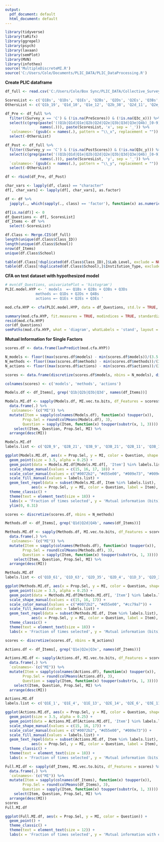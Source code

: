 ```yaml
---
output:
  pdf_document: default
  html_document: default
---
```

```r
library(tidyverse)
library(taRifx)
library(ggrepel)
library(psych)
library(lavaan)
library(semPlot)
library(MVN)
library(infotheo)
source('MultipleDiscreteMI.R')
source('C:/Users/Cole/Documents/PLIC_DATA/PLIC_DataProcessing.R')
```

**Create PLIC dataframe**
```r
df_full <- read.csv('C:/Users/Cole/Box Sync/PLIC_DATA/Collective_Surveys/Complete/Complete_Concat.csv')

ScoresList <- c('Q1Bs', 'Q1Ds', 'Q1Es', 'Q2Bs', 'Q2Ds', 'Q2Es', 'Q3Bs', 'Q3Ds', 'Q3Es', 'Q4Bs')
OthersList <- c('Q1b_19', 'Q1d_10', 'Q1e_12', 'Q2b_38', 'Q2d_11', 'Q2e_11', 'Q3b_10', 'Q3d_29', 'Q3e_8', 'Q4b_11')

df_Pre <- df_full %>%
  filter((Survey_x == 'C') & (!is.na(PreScores)) & (!is.na(Q3c_x))) %>%
  select(c(grep(paste('((Q1b|Q1d|Q1e|Q2b|Q2d|Q2e|Q3b|Q3d|Q3e|Q4b)_[0-9]*)', 'x', sep = '_'),
                names(.))), paste(ScoresList, 'x', sep = '_')) %>%
  `colnames<-`(gsub(x = names(.), pattern = "\\_x", replacement = "")) %>%
  select(-OthersList)

df_Post <- df_full %>%
  filter((Survey_y == 'C') & (!is.na(PostScores)) & (!is.na(Q3c_y))) %>%
  select(c(grep(paste('((Q1b|Q1d|Q1e|Q2b|Q2d|Q2e|Q3b|Q3d|Q3e|Q4b)_[0-9]*)', 'y', sep = '_'),
                names(.))), paste(ScoresList, 'y', sep = '_')) %>%
  `colnames<-`(gsub(x = names(.), pattern = "\\_y", replacement = "")) %>%
  select(-OthersList)

df <- rbind(df_Pre, df_Post)

char_vars <- lapply(df, class) == "character"
df[, char_vars] <- lapply(df[, char_vars], as.factor)

df <- df %>%
  japply(., which(sapply(., class) == 'factor'), function(x) as.numeric(levels(x))[x])

df[is.na(df)] <- 0
df_Questions <- df[, ScoresList]
df_Items <- df %>%
  select(-ScoresList)

df.Class <- Merge.CIS(df_full)
length(unique(df.Class$Class_ID))
length(unique(df.Class$School))
nrow(df_Items)
unique(df.Class$School)

table(df.Class[!duplicated(df.Class$Class_ID),]$Lab_Level, exclude = NULL)
table(df.Class[!duplicated(df.Class$School),]$Institution_Type, exclude = NULL)
```

**CFA on test dataset with hypothesized model**
```r
# mvn(df_Questions, univariatePlot = 'histogram')
PLIC.model.HYP <- ' models  =~ Q1Bs + Q2Bs + Q3Bs + Q3Ds
              methods =~ Q1Ds + Q2Ds + Q4Bs
              actions =~ Q1Es + Q2Es + Q3Es '

mod.cfa.HYP <- cfa(PLIC.model.HYP, data = df_Questions, std.lv = TRUE, estimator = 'ML')

summary(mod.cfa.HYP, fit.measures = TRUE, modindices = TRUE, standardized = TRUE)
resid(mod.cfa.HYP)
cor(df_Questions)
semPaths(mod.cfa.HYP, what = 'diagram', whatLabels = 'stand', layout = 'tree2', residuals = FALSE, nCharNodes = 10, edge.color = 'black', edge.label.cex = 2, curve = 2, label.scale = FALSE, nodeLabels = c('Q1B', 'Q2B', 'Q3B', 'Q3D', 'Q1D', 'Q2D', 'Q4B', 'Q1E', 'Q2E', 'Q3E', 'Evaluate\nModels', 'Evaluate\nMethods', 'Suggest\nFollow-ups'), rotation = 2, sizeMan = 8, sizeLat = 18, width = 4, height = 5, filetype = 'png', mar = c(1, 6, 1, 2))
```

**Mutual Information for Single Factors**
```r
scores.df <- data.frame(lavPredict(mod.cfa.HYP))

N_models <- floor((max(scores.df$models) - min(scores.df$models))/(3.5 * sd(scores.df$models)/(nrow(scores.df)^(1/3))))
N_methods <- floor((max(scores.df$methods) - min(scores.df$methods))/(3.5 * sd(scores.df$methods)/(nrow(scores.df)^(1/3))))
N_actions <- floor((max(scores.df$actions) - min(scores.df$actions))/(3.5 * sd(scores.df$actions)/(nrow(scores.df)^(1/3))))

scores <- data.frame(discretize(scores.df$models, nbins = N_models), discretize(scores.df$methods, nbins = N_methods), discretize(scores.df$actions, nbins = N_actions))

colnames(scores) <- c('models', 'methods', 'actions')

Models.df <- df_Items[, grep('Q1b|Q2b|Q3b|Q3d', names(df_Items))]

Models.MI.df <- sapply(Models.df, MI.vec.to.bits, df_Features = scores$models) %>%
  data.frame(.) %>%
  `colnames<-`(c("MI")) %>%
  mutate(Item = sapply(colnames(Models.df), function(x) toupper(x)),
        Prop.Sel = round(colMeans(Models.df), 3),
        Question = sapply(Item, function(x) toupper(substr(x, 1, 3)))) %>%
    select(Item, Question, Prop.Sel, MI) %>%
  arrange(desc(MI))

Models.MI.df
labels.list <- c('Q2B_9', 'Q2B_21', 'Q3B_9', 'Q3B_21', 'Q2B_11', 'Q3B_11', 'Q2B_8', 'Q3B_23')

ggplot(Models.MI.df, aes(x = Prop.Sel, y = MI, color = Question, shape = Question)) +
  geom_point(size = 3.5, alpha = 0.25) +
  geom_point(data = Models.MI.df[Models.MI.df[, 'Item'] %in% labels.list,], aes(x = Prop.Sel, y = MI, color = Question), size = 3.5) +
  scale_shape_manual(values = c(15, 16, 17, 18)) +
  scale_color_manual(values = c("#0072b2", "#d55e00", "#009e73", "#009e73")) +
  scale_fill_manual(values = labels.list) +
  geom_text_repel(data = subset(Models.MI.df, Item %in% labels.list),
            aes(x = Prop.Sel, y = MI, color = Question, label = Item), nudge_x = 0.02, nudge_y = 0.03, size = 6) +
  theme_classic() +
  theme(text = element_text(size = 18)) +
  labs(x = 'Fraction of times selected', y = 'Mutual information (bits)') +
  ylim(0, 0.31)
```

```r
scores <- discretize(scores.df, nbins = N_methods)

Methods.df <- df_Items[, grep('Q1d|Q2d|Q4b', names(df_Items))]

Methods.MI.df <- sapply(Methods.df, MI.vec.to.bits, df_Features = scores$methods) %>%
  data.frame(.) %>%
  `colnames<-`(c("MI")) %>%
  mutate(Item = sapply(colnames(Methods.df), function(x) toupper(x)),
        Prop.Sel = round(colMeans(Methods.df), 3),
        Question = sapply(Item, function(x) toupper(substr(x, 1, 3)))) %>%
    select(Item, Question, Prop.Sel, MI) %>%
  arrange(desc(MI))

Methods.MI.df
labels.list <- c('Q1D_61', 'Q1D_63', 'Q2D_35', 'Q2D_4', 'Q1D_3', 'Q2D_33', 'Q4B_4')

ggplot(Methods.MI.df, aes(x = Prop.Sel, y = MI, color = Question, shape = Question)) +
  geom_point(size = 3.5, alpha = 0.25) +
  geom_point(data = Methods.MI.df[Methods.MI.df[, 'Item'] %in% labels.list,], aes(x = Prop.Sel, y = MI, color = Question), size = 3.5) +
  scale_shape_manual(values = c(15, 16, 17)) +
  scale_color_manual(values = c("#0072b2", "#d55e00", "#cc79a7")) +
  scale_fill_manual(values = labels.list) +
  geom_text_repel(data = subset(Methods.MI.df, Item %in% labels.list),
            aes(x = Prop.Sel, y = MI, color = Question, label = Item), nudge_x = 0.02, nudge_y = 0.06, size = 6) +
  theme_classic() +
  theme(text = element_text(size = 18)) +
  labs(x = 'Fraction of times selected', y = 'Mutual information (bits)')
```

```r
scores <- discretize(scores.df, nbins = N_actions)

Actions.df <- df_Items[, grep('Q1e|Q2e|Q3e', names(df_Items))]

Actions.MI.df <- sapply(Actions.df, MI.vec.to.bits, df_Features = scores$actions) %>%
  data.frame(.) %>%
  `colnames<-`(c("MI")) %>%
  mutate(Item = sapply(colnames(Actions.df), function(x) toupper(x)),
        Prop.Sel = round(colMeans(Actions.df), 3),
        Question = sapply(Item, function(x) toupper(substr(x, 1, 3)))) %>%
    select(Item, Question, Prop.Sel, MI) %>%
  arrange(desc(MI))

Actions.MI.df
labels.list <- c('Q1E_1', 'Q1E_4', 'Q1E_13', 'Q2E_14', 'Q2E_6', 'Q3E_11', 'Q3E_13', 'Q3E_20')

ggplot(Actions.MI.df, aes(x = Prop.Sel, y = MI, color = Question, shape = Question)) +
  geom_point(size = 3.5, alpha = 0.25) +
  geom_point(data = Actions.MI.df[Actions.MI.df[, 'Item'] %in% labels.list,], aes(x = Prop.Sel, y = MI, color = Question), size = 3.5) +
  scale_shape_manual(values = c(15, 16, 17)) +
  scale_color_manual(values = c("#0072b2", "#d55e00", "#009e73")) +
  scale_fill_manual(values = labels.list) +
  geom_text_repel(data = subset(Actions.MI.df, Item %in% labels.list),
            aes(x = Prop.Sel, y = MI, color = Question, label = Item), nudge_x = 0, nudge_y = 0.01, size = 6) +
  theme_classic() +
  theme(text = element_text(size = 18)) +
  labs(x = 'Fraction of times selected', y = 'Mutual information (bits)')
```

```r
Full.MI.df <- sapply(df_Items, MI.vec.to.bits, df_Features = scores) %>%
  data.frame(.) %>%
  `colnames<-`(c("MI")) %>%
  mutate(Item = sapply(colnames(df_Items), function(x) toupper(x)),
        Prop.Sel = round(colMeans(df_Items), 3),
        Question = sapply(Item, function(x) toupper(substr(x, 1, 3)))) %>%
    select(Item, Question, Prop.Sel, MI) %>%
  arrange(desc(MI))
scores
Full.MI.df

ggplot(Full.MI.df, aes(x = Prop.Sel, y = MI, color = Question)) +
  geom_point() +
  theme_classic() +
  theme(text = element_text(size = 12)) +
  labs(x = 'Fraction of times selected', y = 'Mutual information with evaluating models scale (bits)')
```

